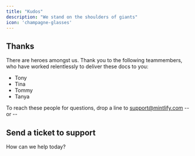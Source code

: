 ```yaml
---
title: "Kudos"
description: "We stand on the shoulders of giants"
icon: 'champagne-glasses'
---
```


## Thanks

There are heroes amongst us. Thank you to the following teammembers, who have worked relentlessly to deliver these docs to you:

* Tony
* Tina
* Tommy
* Tanya 

To reach these people for questions, drop a line to [support\@mintlify.com](mailto:support@mintlify.com?subject=Docs-Kudos)
-- or --


## Send a ticket to support
How can we help today?
<support-contact-form/>